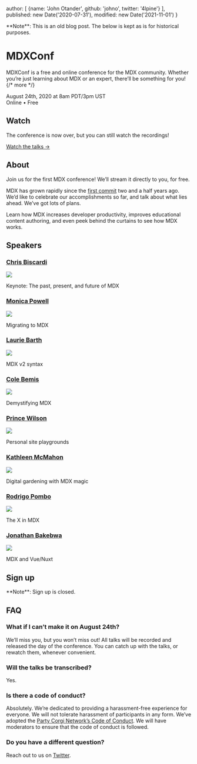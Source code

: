   author: [
    {name: 'John Otander', github: 'johno', twitter: '4lpine'}
  ],
  published: new Date('2020-07-31'),
  modified: new Date('2021-11-01')
}

<Note type="legacy">
  **Note**: This is an old blog post.
  The below is kept as is for historical purposes.
</Note>

# MDXConf

MDXConf is a free and online conference for the MDX community.
Whether you’re just learning about MDX or an expert, there’ll be something for
you! {/* more */}

August 24th, 2020 at 8am PDT/3pm UST <br /> Online • Free

## Watch

The conference is now over, but you can still watch the recordings!

[Watch the talks →](https://egghead.io/playlists/mdx-conf-3fc2)

## About

Join us for the first MDX conference!
We’ll stream it directly to you, for free.

MDX has grown rapidly since the [first commit][] two and a half years ago.
We’d like to celebrate our accomplishments so far, and talk about what lies
ahead.
We’ve got lots of plans.

Learn how MDX increases developer productivity, improves educational
content authoring, and even peek behind the curtains to see how MDX works.

## Speakers

### [Chris Biscardi](https://twitter.com/chrisbiscardi)

[![](https://github.com/ChristopherBiscardi.png?size=200)](https://twitter.com/chrisbiscardi)

Keynote: The past, present, and future of MDX

### [Monica Powell](https://twitter.com/waterproofheart)

[![](https://github.com/M0nica.png?size=200)](https://twitter.com/waterproofheart)

Migrating to MDX

### [Laurie Barth](https://twitter.com/laurieontech)

[![](https://github.com/laurieontech.png?size=200)](https://twitter.com/laurieontech)

MDX v2 syntax

### [Cole Bemis](https://twitter.com/colebemis)

[![](https://github.com/colebemis.png?size=200)](https://twitter.com/colebemis)

Demystifying MDX

### [Prince Wilson](https://twitter.com/maxcell)

[![](https://github.com/maxcell.png?size=200)](https://twitter.com/maxcell)

Personal site playgrounds

### [Kathleen McMahon](https://twitter.com/resource11)

[![](https://github.com/resource11.png?size=200)](https://twitter.com/resource11)

Digital gardening with MDX magic

### [Rodrigo Pombo](https://twitter.com/pomber)

[![](https://github.com/pomber.png?size=200)](https://twitter.com/pomber)

The X in MDX

### [Jonathan Bakebwa](https://twitter.com/codebender828)

[![](https://github.com/codebender828.png?size=200)](https://twitter.com/codebender828)

MDX and Vue/Nuxt

## Sign up

<Note type="legacy">
  **Note**: Sign up is closed.
</Note>

## FAQ

### What if I can’t make it on August 24th?

We’ll miss you, but you won’t miss out!
All talks will be recorded and released the day of the conference.
You can catch up with the talks, or rewatch them, whenever convenient.

### Will the talks be transcribed?

Yes.

### Is there a code of conduct?

Absolutely.
We’re dedicated to providing a harassment-free experience for everyone.
We will not tolerate harassment of participants in any form.
We’ve adopted the [Party Corgi Network’s Code of Conduct][coc].
We will have moderators to ensure that the code of conduct is followed.

### Do you have a different question?

Reach out to us on [Twitter][].

[first commit]: https://github.com/mdx-js/mdx/commit/dee47dc20b08d534132e3b966cdccf3b88c7bca5

[twitter]: https://twitter.com/mdx_js

[coc]: https://github.com/partycorgi/partycorgi/blob/corgi/CODE_OF_CONDUCT.md
